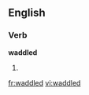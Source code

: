 
==English==

===Verb===
'''waddled'''

# {{past of|[[waddle]]}}

{{anagrams:en/adddelw}}
[[fr:waddled]]
[[vi:waddled]]